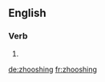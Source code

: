 ==English==

===Verb===
{{head|en}}

# {{present participle of|zhoosh}}

[[de:zhooshing]]
[[fr:zhooshing]]